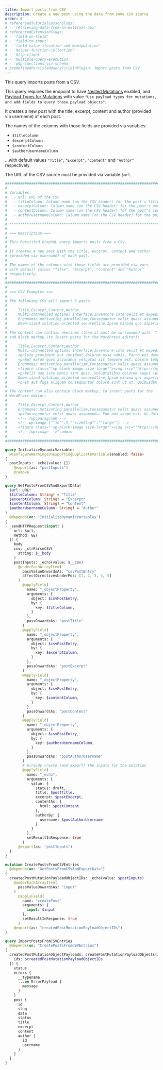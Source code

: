 ```yaml
---
title: Import posts from CSV
description: Create a new post using the data from some CSV source
order: 0
# referencedTutorialLessonSlugs:
# - 'retrieving-data-from-an-external-api'
# referencedExtensionSlugs:
# - 'field-on-field'
# - 'field-to-input'
# - 'field-value-iteration-and-manipulation'
# - 'helper-function-collection'
# - 'http-client'
# - 'multiple-query-execution'
# - 'php-functions-via-schema'
# predefinedPersistedQueryTitleInPlugin: Import posts from CSV
---
```


This query imports posts from a CSV.

<Banner type='important'>

This query requires the endpoint to have [Nested Mutations](/guides/schema/using-nested-mutations) enabled, and [Payload Types for Mutations](/guides/config/returning-a-payload-object-or-the-mutated-entity-for-mutations) with value `"Use payload types for mutations, and add fields to query those payload objects"`.

</Banner>

It creates a new post with the title, excerpt, content and author (provided via username) of each post.

The names of the columns with those fields are provided via variables:

- `$titleColumn`
- `$excerptColumn`
- `$contentColumn`
- `$authorUsernameColumn`

...with default values `"Title"`, `"Excerpt"`, `"Content"` and `"Author"` respectively.

The URL of the CSV source must be provided via variable `$url`.

```graphql
########################################################################
# 
# Variables:
#   - url: URL of the CSV
#   - titleColumn: Column name (on the CSV header) for the post's title. Default: "Title"
#   - excerptColumn: Column name (on the CSV header) for the post's excerpt. Default: "Excerpt"
#   - contentColumn: Column name (on the CSV header) for the post's content. Default: "Content"
#   - authorUsernameColumn: Column name (on the CSV header) for the post author's username. Default: "Author"
#
# *********************************************************************
#
# === Description ===
#
# This Persisted GraphQL query imports posts from a CSV.
#
# It creates a new post with the title, excerpt, content and author
# (provided via username) of each post.
#
# The names of the columns with those fields are provided via vars,
# with default values "Title", "Excerpt", "Content" and "Author"
# respectively.
#
########################################################################
#
# === CSV Examples ===
#
# The following CSV will import 3 posts:
# 
#     Title,Excerpt,Content,Author
#     Multi-channelled optimal interface,Inventore iste velit et expedita ipsa dolor,<p>Inventore iste velit et expedita ipsa dolor. Optio suscipit qui id harum corporis dignissimos.</p>,admin
#     Ergonomic motivating parallelism,Consequuntur velit quasi assumenda,<p>Consequuntur velit quasi assumenda. Eum non saepe est. Ut dolorem harum eveniet eaque nemo impedit. Voluptatem commodi modi sed sed animi voluptatem.</p>,admin
#     Down-sized solution-oriented securedline,Ipsam minima qui asperiores dolorum unde voluptas quia voluptate,<p>Ipsam minima qui asperiores dolorum unde voluptas quia voluptate. Incidunt omnis cumque beatae quo deleniti ex. Praesentium nihil et consectetur neque commodi tempora ipsa adipisci. Praesentium perferendis sint est.</p>,admin
#
# The content can contain newlines (then it must be surrounded with `"`),
# and block markup (to insert posts for the WordPress editor):
# 
#     Title,Excerpt,Content,Author
#     Multi-channelled optimal interface,Inventore iste velit et expedita ipsa dolor,"<p>Inventore iste velit et expedita ipsa dolor. Optio suscipit qui id harum corporis dignissimos.</p>
#     <p>Iste provident aut incidunt dolorum esse nobis. Porro est deserunt quos quia cupiditate earum magnam. Distinctio qui et aut iste et.</p>
#     <p>Aut earum quos accusamus voluptas sit tempore est. Dolore tempora doloremque magni excepturi. Ullam illum et ullam cum sed.</p>",admin
#     Ergonomic motivating parallelism,Consequuntur velit quasi assumenda,"<p>Consequuntur velit quasi assumenda. Eum non saepe est. Ut dolorem harum eveniet eaque nemo impedit. Voluptatem commodi modi sed sed animi voluptatem.</p>
#     <figure class=""wp-block-image size-large""><img src=""https://mysite.com/wp-content/uploads/wordpress0.jpg"" class=""wp-image-5""/></figure>
#     <p>Velit quo iste omnis sint quis. Voluptatibus dolorem sequi ipsum corrupti officia. Ut rem quasi ipsa ut. Ut ad dolor ullam error excepturi.</p>",admin
#     Down-sized solution-oriented securedline,Ipsam minima qui asperiores dolorum unde voluptas quia voluptate,"<p>Ipsam minima qui asperiores dolorum unde voluptas quia voluptate. Incidunt omnis cumque beatae quo deleniti ex. Praesentium nihil et consectetur neque commodi tempora ipsa adipisci. Praesentium perferendis sint est.</p>
#     <p>Et aut fuga aliquam consequuntur dolore sunt ut ut. Quibusdam in voluptas vitae quia eaque. Eligendi dolorum dolorem vitae et vitae et ut.</p>",admin
#
# The content can also contain block markup, to insert posts for the
# WordPress editor:
#
#     Title,Excerpt,Content,Author
#     Ergonomic motivating parallelism,Consequuntur velit quasi assumenda,"<!-- wp:paragraph -->
#     <p>Consequuntur velit quasi assumenda. Eum non saepe est. Ut dolorem harum eveniet eaque nemo impedit. Voluptatem commodi modi sed sed animi voluptatem.</p>
#     <!-- /wp:paragraph -->
#     <!-- wp:image {""id"":5,""sizeSlug"":""large""} -->
#     <figure class=""wp-block-image size-large""><img src=""https://mysite.com/wp-content/uploads/wordpress0.jpg"" alt=""wordpress logo"" class=""wp-image-5""/></figure>
#     <!-- /wp:image -->",admin
#
########################################################################

query InitializeDynamicVariables
  @configureWarningsOnExportingDuplicateVariable(enabled: false)
{
  postInputs: _echo(value: [])
    @export(as: "postInputs")
    @remove
}

query GetPostsFromCSVAndExportData(
  $url: URL!
  $titleColumn: String! = "Title"
  $excerptColumn: String! = "Excerpt"
  $contentColumn: String! = "Content"
  $authorUsernameColumn: String! = "Author"
)
  @depends(on: "InitializeDynamicVariables")
{
  _sendHTTPRequest(input: {
    url: $url,
    method: GET
  }) {
    body
    csv: _strParseCSV(
      string: $__body
    )
    postInputs: _echo(value: $__csv)
      @underEachArrayItem(
        passValueOnwardsAs: "csvPostEntry"
        affectDirectivesUnderPos: [1, 2, 3, 4, 5]
      )
        @applyField(
          name: "_objectProperty",
          arguments: {
            object: $csvPostEntry,
            by: {
              key: $titleColumn,
            }
          },
          passOnwardsAs: "postTitle"
        )
        @applyField(
          name: "_objectProperty",
          arguments: {
            object: $csvPostEntry,
            by: {
              key: $excerptColumn,
            }
          },
          passOnwardsAs: "postExcerpt"
        )
        @applyField(
          name: "_objectProperty",
          arguments: {
            object: $csvPostEntry,
            by: {
              key: $contentColumn,
            }
          },
          passOnwardsAs: "postContent"
        )
        @applyField(
          name: "_objectProperty",
          arguments: {
            object: $csvPostEntry,
            by: {
              key: $authorUsernameColumn,
            }
          },
          passOnwardsAs: "postAuthorUsername"
        )
        # Already create (and export) the inputs for the mutation
        @applyField(
          name: "_echo",
          arguments: {
            value: {
              status: draft,
              title: $postTitle,
              excerpt: $postExcerpt,
              contentAs: {
                html: $postContent
              },
              authorBy: {
                username: $postAuthorUsername
              }
            }
          },
          setResultInResponse: true
        )
      @export(as: "postInputs")
  }
}

mutation CreatePostsFromCSVEntries
  @depends(on: "GetPostsFromCSVAndExportData")
{
  createdPostMutationPayloadObjectIDs: _echo(value: $postInputs)
    @underEachArrayItem(
      passValueOnwardsAs: "input"
    )
      @applyField(
        name: "createPost"
        arguments: {
          input: $input
        },
        setResultInResponse: true
      )
    @export(as: "createdPostMutationPayloadObjectIDs")
}

query ImportPostsFromCSVEntries
  @depends(on: "CreatePostsFromCSVEntries")
{
  createdPostMutationObjectPayloads: createPostMutationPayloadObjects(input: {
    ids: $createdPostMutationPayloadObjectIDs
  }) {
    status
    errors {
      __typename
      ...on ErrorPayload {
        message
      }
    }
    post {
      id
      slug
      date
      status
      title
      excerpt
      content
      author {
        id
        username
      }
    }
  }
}
```
